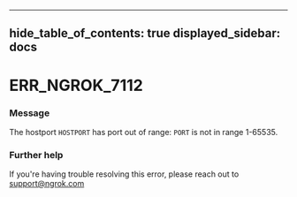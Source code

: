 

---
hide_table_of_contents: true
displayed_sidebar: docs
---


# ERR_NGROK_7112

### Message
The hostport `HOSTPORT` has port out of range: `PORT` is not in range 1-65535.

<ErrorDetails />



### Further help
If you're having trouble resolving this error, please reach out to [support@ngrok.com](mailto:support@ngrok.com?subject=Help%20with%20ERR_NGROK_7112)

